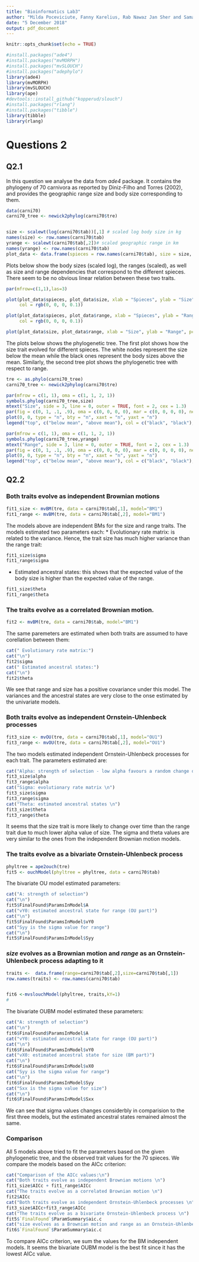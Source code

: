 ```yaml
---
title: "Bioinformatics Lab3"
author: "Milda Poceviciute, Fanny Karelius, Rab Nawaz Jan Sher and Saman Zahid"
date: "5 December 2018"
output: pdf_document
---
```


```r
knitr::opts_chunk$set(echo = TRUE)
```

```r
#install.packages("ade4")
#install.packages("mvMORPH")
#install.packages("mvSLOUCH")
#install.packages("adephylo")
library(ade4)
library(mvMORPH)
library(mvSLOUCH)
library(ape)
#devtools::install_github("kopperud/slouch")
#install.packages("rlang")
#install.packages("tibble")
library(tibble)
library(rlang)
```

# Questions 2

## Q2.1

In this question we analyse the data from _ade4_ package. It contains the phylogeny of 70 carnivora as reported by Diniz-Filho and Torres (2002), and provides the geographic range size and body size corresponding to them.

```r
data(carni70)
carni70_tree <- newick2phylog(carni70$tre)


size <- scalewt(log(carni70$tab))[,1] # scaled log body size in kg
names(size) <- row.names(carni70$tab)
yrange <- scalewt(carni70$tab[,2])# scaled geographic range in km
names(yrange) <- row.names(carni70$tab)
plot_data <- data.frame(spieces = row.names(carni70$tab), size = size, range =yrange )
```

Plots below show the body sizes (scaled log), the ranges (scaled), as well as size and range dependencies that correspond to the different spieces. There seem to be no obvious linear relation between these two traits.

```r


par(mfrow=c(1,1),las=3)

plot(plot_data$spieces, plot_data$size, xlab = "Spieces", ylab = "Size", pch = 19,
     col = rgb(0, 0, 0, 0.1))

plot(plot_data$spieces, plot_data$range, xlab = "Spieces", ylab = "Range", pch = 19,
     col = rgb(0, 0, 0, 0.1))

plot(plot_data$size, plot_data$range, xlab = "Size", ylab = "Range", pch = 19)


```

The plots below shows the phylogenetic tree. The first plot shows how the size trait evolved for different spieces. The white nodes represent the size below the mean while the black ones represent the body sizes above the mean. Similarly, the second tree plot shows the phylogenetic tree with respect to range.

```r
tre <- as.phylo(carni70_tree)
carni70_tree <- newick2phylog(carni70$tre)

par(mfrow = c(1, 1), oma = c(1, 1, 2, 1))
symbols.phylog(carni70_tree,size)
mtext("Size", side = 3, line = 0, outer = TRUE, font = 2, cex = 1.3)
par(fig = c(0, 1, .1, .9), oma = c(0, 0, 0, 0), mar = c(0, 0, 0, 0), new = TRUE)
plot(0, 0, type = "n", bty = "n", xaxt = "n", yaxt = "n")
legend("top", c("below mean", "above mean"), col = c("black", "black"), lty=c(NA, NA),pch = c(1, 1), lwd = c(1, 4), xpd = TRUE)

par(mfrow = c(1, 1), oma = c(1, 1, 2, 1))
symbols.phylog(carni70_tree,yrange)
mtext("Range", side = 3, line = 0, outer = TRUE, font = 2, cex = 1.3)
par(fig = c(0, 1, .1, .9), oma = c(0, 0, 0, 0), mar = c(0, 0, 0, 0), new = TRUE)
plot(0, 0, type = "n", bty = "n", xaxt = "n", yaxt = "n")
legend("top", c("below mean", "above mean"), col = c("black", "black"), lty=c(NA, NA),pch = c(1, 1), lwd = c(1, 4), xpd = TRUE)


```

## Q2.2

### Both traits evolve as independent Brownian motions

```r

fit1_size <- mvBM(tre, data = carni70$tab[,1], model="BM1")
fit1_range <- mvBM(tre, data = carni70$tab[,2], model="BM1")
```

The models above are independent BMs for the size and range traits. The models estimated two parameters each:
* Evolutionary rate matrix: is related to the variance. Hence, the trait size has much higher variance than the range trait:

```r
fit1_size$sigma
fit1_range$sigma
```

* Estimated ancestral states: this shows that the expected value of the body size is higher than the expected value of the range.

```r
fit1_size$theta
fit1_range$theta
```

### The traits evolve as a correlated Brownian motion.

```r

fit2 <- mvBM(tre, data = carni70$tab, model="BM1")
```

The same paremeters are estimated when both traits are assumed to have corellation between them:

```r
cat(" Evolutionary rate matrix:")
cat("\n")
fit2$sigma
cat(" Estimated ancestral states:")
cat("\n")
fit2$theta
```

We see that range and size has a positive covariance under this model. The variances and the ancestral states are very close to the onse estimated by the univariate models.

### Both traits evolve as independent Ornstein-Uhlenbeck processes

```r

fit3_size <- mvOU(tre, data = carni70$tab[,1], model="OU1")
fit3_range <- mvOU(tre, data = carni70$tab[,2], model="OU1")

```

The two models estimated independent Ornstein-Uhlenbeck processes for each trait.
The parameters estimated are:

```r
cat("Alpha: strength of selection - low alpha favours a random change during the time step \n")
fit3_size$alpha
fit3_range$alpha
cat("Sigma: evolutionary rate matrix \n")
fit3_size$sigma
fit3_range$sigma
cat("Theta: estimated ancestral states \n")
fit3_size$theta
fit3_range$theta
```

It seems that the size trait is more likely to change over time than the range trait due to much lower alpha value of size. The sigma and theta values are very similar to the ones from the independent Brownian motion models.

### The traits evolve as a bivariate Ornstein-Uhlenbeck process

```r
phyltree = ape2ouch(tre)
fit5 <- ouchModel(phyltree = phyltree, data = carni70$tab)

```

The bivariate OU model estimated parameters:

```r
cat("A: strength of selection")
cat("\n")
fit5$FinalFound$ParamsInModel$A
cat("vY0: estimated ancestral state for range (OU part)")
cat("\n")
fit5$FinalFound$ParamsInModel$vY0
cat("Syy is the sigma value for range")
cat("\n")
fit5$FinalFound$ParamsInModel$Syy

```

### _size_ evolves as a Brownian motion and _range_ as an Ornstein-Uhlenbeck process adapting to it

```r

traits <-  data.frame(range=carni70$tab[,2],size=carni70$tab[,1])
row.names(traits) <- row.names(carni70$tab)


fit6 <-mvslouchModel(phyltree, traits,kY=1)
#
```

The bivariate OUBM model estimated these parameters:
  
```r
cat("A: strength of selection")
cat("\n")
fit6$FinalFound$ParamsInModel$A
cat("vY0: estimated ancestral state for range (OU part)")
cat("\n")
fit6$FinalFound$ParamsInModel$vY0
cat("vX0: estimated ancestral state for size (BM part)")
cat("\n")
fit6$FinalFound$ParamsInModel$vX0
cat("Syy is the sigma value for range")
cat("\n")
fit6$FinalFound$ParamsInModel$Syy
cat("Sxx is the sigma value for size")
cat("\n")
fit6$FinalFound$ParamsInModel$Sxx
```

We can see that sigma values changes considerbly in comparision to the first three models, but the estimated ancestral states remained almost the same.

### Comparison

All 5 models above tried to fit the parameters based on the given phylogenetic tree, and the observed trait values for the 70 spieces. We compare the models based on the AICc criterion: 

```r
cat("Comparison of the AICc values:\n")
cat("Both traits evolve as independent Brownian motions \n")
fit1_size$AICc + fit1_range$AICc
cat("The traits evolve as a correlated Brownian motion \n")
fit2$AICc
cat("Both traits evolve as independent Ornstein-Uhlenbeck processes \n")
fit3_size$AICc+fit3_range$AICc
cat("The traits evolve as a bivariate Ornstein-Uhlenbeck process \n")
fit5$`FinalFound`$ParamSummary$aic.c
cat("size evolves as a Brownian motion and range as an Ornstein-Uhlenbeck process \n")
fit6$`FinalFound`$ParamSummary$aic.c

```

To compare AICc criterion, we sum the values for the BM independent models. It seems the bivariate OUBM model is the best fit since it has the lowest AICc value.

```r
```






